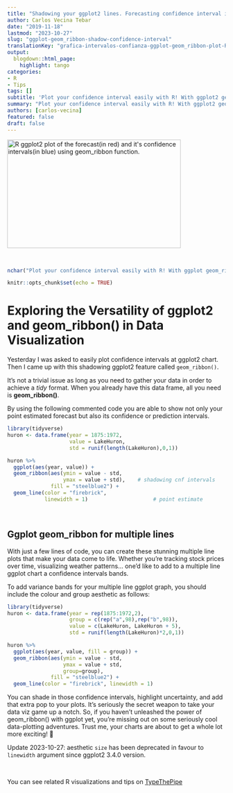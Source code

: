 ```yaml
---
title: "Shadowing your ggplot2 lines. Forecasting confidence interval in R use case."
author: Carlos Vecina Tebar
date: "2019-11-18"
lastmod: "2023-10-27"
slug: "ggplot-geom_ribbon-shadow-confidence-interval"
translationKey: "grafica-intervalos-confianza-ggplot-geom_ribbon-plot-R"
output:
  blogdown::html_page:
    highlight: tango
categories:
- R
- Tips
tags: []
subtitle: 'Plot your confidence interval easily with R! With ggplot2 geom_ribbon() function you can add shadowed areas to your lines. We show you how to deal with it!'
summary: "Plot your confidence interval easily with R! With ggplot2 geom_ribbon() function you can add shadowed areas to your lines. We show you how to deal with it!"
authors: [carlos-vecina]
featured: false
draft: false
---
```


<img src="/en/vizs-and-tips/ggplot-geom_ribbon-shadow-confidence-interval/featured.png" height="250px" width="400px" alt="R ggplot2 plot of the forecast(in red) and it's confidence intervals(in blue) using geom_ribbon function." />

<br>
```r
nchar("Plot your confidence interval easily with R! With ggplot geom_ribbon() de ggplot you can add shadow areas to your lines. We show you how to deal with it!")
```
```r
knitr::opts_chunk$set(echo = TRUE)
```

# Exploring the Versatility of ggplot2 and geom_ribbon() in Data Visualization

Yesterday I was asked to easily plot confidence intervals at ggplot2 chart. Then I came up with this shadowing ggplot2 feature called ```geom_ribbon()```. 

It's not a trivial issue as long as you need to gather your data in order to achieve a *tidy* format. When you already have this data frame, all you need is **geom_ribbon()**.

By using the following commented code you are able to show not only your point estimated forecast but also its confidence or prediction intervals.

```r
library(tidyverse)
huron <- data.frame(year = 1875:1972, 
                    value = LakeHuron,
                    std = runif(length(LakeHuron),0,1))

huron %>% 
  ggplot(aes(year, value)) + 
  geom_ribbon(aes(ymin = value - std,
                  ymax = value + std),    # shadowing cnf intervals
              fill = "steelblue2") + 
  geom_line(color = "firebrick",
            linewidth = 1)                     # point estimate

```

<br>

## Ggplot geom_ribbon for multiple lines

With just a few lines of code, you can create these stunning multiple line plots that make your data come to life. Whether you're tracking stock prices over time, visualizing weather patterns... one'd like to add to a multiple line ggplot chart a confidence intervals bands.

To add variance bands for your multiple line ggplot graph, you should include the colour and group aesthetic as follows:

```r
library(tidyverse)
huron <- data.frame(year = rep(1875:1972,2), 
                    group = c(rep("a",98),rep("b",98)),
                    value = c(LakeHuron, LakeHuron + 5),
                    std = runif(length(LakeHuron)*2,0,1))

huron %>% 
  ggplot(aes(year, value, fill = group)) + 
  geom_ribbon(aes(ymin = value - std,
                  ymax = value + std,
                  group=group),
              fill = "steelblue2") + 
  geom_line(color = "firebrick", linewidth = 1)

```

You can shade in those confidence intervals, highlight uncertainty, and add that extra pop to your plots. It's seriously the secret weapon to take your data viz game up a notch. So, if you haven't unleashed the power of geom_ribbon() with ggplot yet, you're missing out on some seriously cool data-plotting adventures. Trust me, your charts are about to get a whole lot more exciting! 🚀

Update 2023-10-27: aesthetic `size` has been deprecated in favour to `linewidth` argument since ggplot2 3.4.0 version.

<br>

You can see related R visualizations and tips on [TypeThePipe](https://typethepipe.com)

<br>
